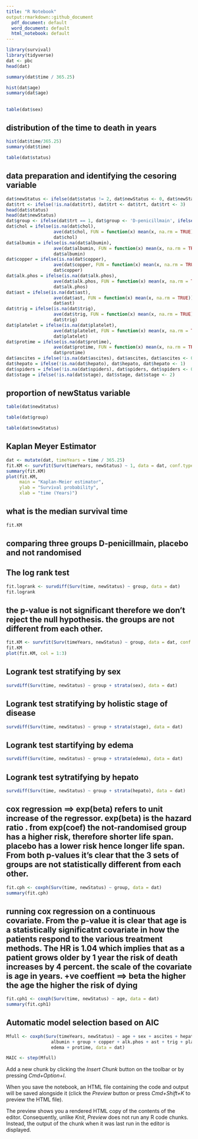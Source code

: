 ```yaml
---
title: "R Notebook"
output:rmarkdown::github_document
  pdf_document: default
  word_document: default
  html_notebook: default
---
```




```r
library(survival)
library(tidyverse)
dat <- pbc
head(dat)
```

```r
summary(dat$time / 365.25)

```


```r
hist(dat$age)
summary(dat$age)
```

## 
```r
table(dat$sex)
```

## distribution of the time to death in years
```r
hist(dat$time/365.25)
summary(dat$time)
```


```r
table(dat$status)
```



## data preparation and identifying the cesoring variable
```r
dat$newStatus <- ifelse(dat$status != 2, dat$newStatus <- 0, dat$newStatus <- 1)
dat$trt <- ifelse(!is.na(dat$trt), dat$trt <- dat$trt, dat$trt <- 3)
head(dat$status)
head(dat$newStatus)
dat$group <- ifelse(dat$trt == 1, dat$group <- 'D-penicillmain', ifelse(dat$trt == 2, dat$group <- 'placebo', dat$group <- 'not-randomised'))
dat$chol = ifelse(is.na(dat$chol),
                  ave(dat$chol, FUN = function(x) mean(x, na.rm = TRUE)),
                  dat$chol)
dat$albumin = ifelse(is.na(dat$albumin),
                  ave(dat$albumin, FUN = function(x) mean(x, na.rm = TRUE)),
                  dat$albumin)
dat$copper = ifelse(is.na(dat$copper),
                  ave(dat$copper, FUN = function(x) mean(x, na.rm = TRUE)),
                  dat$copper)
dat$alk.phos = ifelse(is.na(dat$alk.phos),
                  ave(dat$alk.phos, FUN = function(x) mean(x, na.rm = TRUE)),
                  dat$alk.phos)
dat$ast = ifelse(is.na(dat$ast),
                  ave(dat$ast, FUN = function(x) mean(x, na.rm = TRUE)),
                  dat$ast)
dat$trig = ifelse(is.na(dat$trig),
                  ave(dat$trig, FUN = function(x) mean(x, na.rm = TRUE)),
                  dat$trig)
dat$platelet = ifelse(is.na(dat$platelet),
                  ave(dat$platelet, FUN = function(x) mean(x, na.rm = TRUE)),
                  dat$platelet)
dat$protime = ifelse(is.na(dat$protime),
                  ave(dat$protime, FUN = function(x) mean(x, na.rm = TRUE)),
                  dat$protime)
dat$ascites = ifelse(!is.na(dat$ascites), dat$ascites, dat$ascites <- 0)
dat$hepato = ifelse(!is.na(dat$hepato), dat$hepato, dat$hepato <- 1)
dat$spiders = ifelse(!is.na(dat$spiders), dat$spiders, dat$spiders <- 0)
dat$stage = ifelse(!is.na(dat$stage), dat$stage, dat$stage <- 2)

```
## proportion of newStatus variable
```r
table(dat$newStatus)
```


```r
table(dat$group)
```


```r
table(dat$newStatus)
```


## Kaplan Meyer Estimator
```r
dat <- mutate(dat, timeYears = time / 365.25)
fit.KM <- survfit(Surv(timeYears, newStatus) ~ 1, data = dat, conf.type = "log-log")
summary(fit.KM)
plot(fit.KM,
     main = "Kaplan-Meier estimator",
     ylab = "Survival probability",
     xlab = "time (Years)")
```


## what is the median survival time
```r
fit.KM
```

## comparing three groups D-penicillmain, placebo and not randomised
## The log rank test
```r
fit.logrank <- survdiff(Surv(time, newStatus) ~ group, data = dat)
fit.logrank
```

## the p-value is not significant therefore we don't reject the null hypothesis. the groups are not different from each other. 


```r
fit.KM <- survfit(Surv(timeYears, newStatus) ~ group, data = dat, conf.type = "log-log")
fit.KM
plot(fit.KM, col = 1:3)
```
## Logrank test stratifying by sex
```r
survdiff(Surv(time, newStatus) ~ group + strata(sex), data = dat)
```

## Logrank test stratifying by holistic stage of disease
```r
survdiff(Surv(time, newStatus) ~ group + strata(stage), data = dat)
```


## Logrank test startifying by edema
```r
survdiff(Surv(time, newStatus) ~ group + strata(edema), data = dat)
```

## Logrank test sytratifying by hepato
```r
survdiff(Surv(time, newStatus) ~ group + strata(hepato), data = dat)
```



## cox regression ==> exp(beta) refers to unit increase of the regressor. exp(beta) is the hazard ratio . from exp(coef) the not-randomised group has a higher risk, therefore shorter life span. placebo has a lower risk hence longer life span. From both p-values it's clear that the 3 sets of groups are not statistically different from each other. 
```r
fit.cph <- coxph(Surv(time, newStatus) ~ group, data = dat)
summary(fit.cph)
```


## running cox regression on a continuous covariate. From the p-value it is clear that age is a statistically significatnt covariate in how the patients respond to the various treatment methods. The HR is 1.04 which implies that as a patient grows older by 1 year the risk of death increases by 4 percent. the scale of the covariate is age in years. +ve coeffient ==> beta the higher the age the higher the risk of dying
```r
fit.cph1 <- coxph(Surv(time, newStatus) ~ age, data = dat)
summary(fit.cph1)
```


## Automatic model selection based on AIC
```r
Mfull <- coxph(Surv(timeYears, newStatus) ~ age + sex + ascites + hepato + spiders + stage +
                 albumin + group + copper + alk.phos + ast + trig + platelet + bili + chol + 
                 edema + protime, data = dat)
```



```r
MAIC <- step(Mfull)
```


Add a new chunk by clicking the *Insert Chunk* button on the toolbar or by pressing *Cmd+Option+I*.

When you save the notebook, an HTML file containing the code and output will be saved alongside it (click the *Preview* button or press *Cmd+Shift+K* to preview the HTML file). 

The preview shows you a rendered HTML copy of the contents of the editor. Consequently, unlike *Knit*, *Preview* does not run any R code chunks. Instead, the output of the chunk when it was last run in the editor is displayed.

